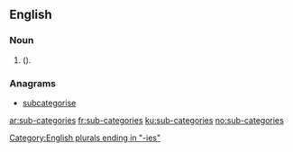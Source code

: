 ==English==

===Noun===
{{head|en|head=[[sub-]][[categories]]}}
# {{plural of|sub-category|lang=en|nodot=1}} ({{alternative spelling of|subcategories|lang=en|nocap=1|nodot=1}}).

===Anagrams===
* [[subcategorise#English|subcategorise]]

[[Category:English plurals ending in "-ies"]]

[[ar:sub-categories]]
[[fr:sub-categories]]
[[ku:sub-categories]]
[[no:sub-categories]]